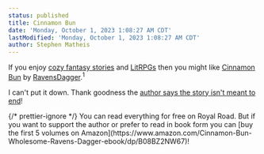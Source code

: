 ```yaml
---
status: published
title: Cinnamon Bun
date: 'Monday, October 1, 2023 1:08:27 AM CDT'
lastModified: 'Monday, October 1, 2023 1:08:27 AM CDT'
author: Stephen Matheis
---
```


If you enjoy [cozy fantasy stories](https://www.reddit.com/r/CozyFantasy/) and [LitRPGs](https://en.wikipedia.org/wiki/LitRPG) then you might like [Cinnamon Bun](https://www.royalroad.com/fiction/31429/cinnamon-bun) by [RavensDagger](https://www.patreon.com/RavensDagger).<Sup>1</Sup>

I can't put it down. Thank goodness the [author says the story isn't meant to end](https://www.reddit.com/r/litrpg/comments/13vo298/comment/jm9x4xp/?utm_source=share&utm_medium=web2x&context=3)!

<Footnotes>
    {/* prettier-ignore */}
    <Note>
        You can read everything for free on Royal Road. But if you want to support the author or prefer to read in book form you can [buy the first 5 volumes on Amazon](https://www.amazon.com/Cinnamon-Bun-Wholesome-Ravens-Dagger-ebook/dp/B08BZ2NW67)!
    </Note>
</Footnotes>
